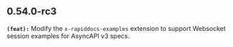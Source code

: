## 0.54.0-rc3
**`(feat):`** Modify the `x-rapiddocs-examples` extension to support Websocket session examples for AsyncAPI v3 specs.


